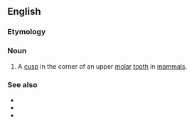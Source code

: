 ==English==

===Etymology===
{{prefix|en|proto|cone}}

===Noun===
{{wikipedia}}
{{en-noun}}

# {{lb|en|anatomy}} A [[cusp]] in the corner of an upper [[molar]] [[tooth]] in [[mammal]]s.

===See also===
* {{l|en|metacone}}
* {{l|en|paracone}}
* {{l|en|hypocone}}